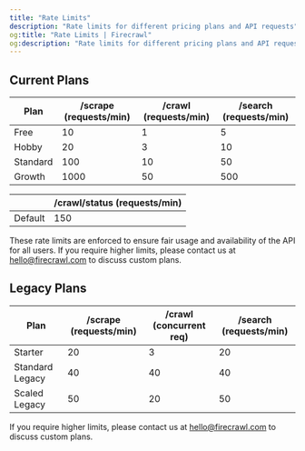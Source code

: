 ```yaml
---
title: "Rate Limits"
description: "Rate limits for different pricing plans and API requests"
og:title: "Rate Limits | Firecrawl"
og:description: "Rate limits for different pricing plans and API requests"
---
```


## Current Plans

| Plan       | /scrape (requests/min) | /crawl (requests/min) | /search (requests/min) |
|------------|------------------------|-----------------------|------------------------|
| Free       | 10                     | 1                     | 5                      |
| Hobby      | 20                    | 3                     | 10                     |
| Standard        | 100                    | 10                    | 50                     |
| Growth | 1000                   | 50                  | 500                   |




|        | /crawl/status (requests/min) |
|------------|-----------------------------|
| Default    | 150                         |

These rate limits are enforced to ensure fair usage and availability of the API for all users. If you require higher limits, please contact us at [hello@firecrawl.com](mailto:hello@firecrawl.com) to discuss custom plans.

## Legacy Plans

| Plan             | /scrape (requests/min) | /crawl (concurrent req) | /search (requests/min) |
|------------------|------------------------|-------------------------|------------------------|
| Starter          | 20                     | 3                       | 20                     |
| Standard Legacy  | 40                     | 40                      | 40                     |
| Scaled Legacy    | 50                    | 20                     | 50                    |

If you require higher limits, please contact us at [hello@firecrawl.com](mailto:hello@firecrawl.com) to discuss custom plans.
